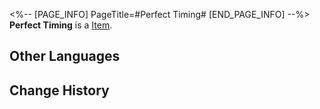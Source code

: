 <%-- [PAGE_INFO]
PageTitle=#Perfect Timing#
[END_PAGE_INFO] --%>
{{Item Infobox
|id          = 21014
|image       = Item Perfect Timing.png
|type        = 
|invCategory = Light Cone
|rarity      = 4
|effect      = Light Cone for the Path of {{Color|h|Abundance}}. The Light Cone ability is only effective for characters of this Path.
|description = On a bustling street, he walks and walks. The sunlight closely follows his footsteps.<br />He makes a stop and picks up an umbrella to shade himself from the sun<br />...and from that prying gaze.
}}
'''Perfect Timing''' is a [[Item]].

==Other Languages==
{{Other Languages
|en   = Perfect Timing
|zhs  = 此时恰好
|zht  = 此時恰好
|ja   = {{Rubi|今|いま}}が{{Rubi|丁度|ちょうど}}
|ko   = 알맞은 타이밍
|es   = El momento oportuno
|fr   = Timing parfait
|ru   = Идеальное время
|th   = Perfect Timing
|vi   = Vừa Đúng Lúc
|de   = Perfektes Timing
|id   = Perfect Timing
|pt   = Momento Perfeito
}}

==Change History==
{{Change History|2.0}}